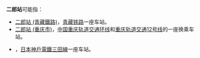 '''二郎站'''可能指：
*[[二郎站_(青藏鐵路)|二郎站 (青藏鐵路)]]，[[青藏铁路|青藏铁路]]一座车站。
*[[二郎站_(重庆市)|二郎站 (重庆市)]]，[[中国|中国]][[重庆轨道交通环线|重庆轨道交通环线]]和[[重庆轨道交通12号线|重庆轨道交通12号线]]的一座换乘车站。
*{{lj|二郎站 (兵庫縣)|二郎駅}}，[[日本|日本]][[神戶電鐵|神戶電鐵]][[三田線_(神戶電鐵)|三田線]]一座车站。
{{disambig|Cat=三字車站名消歧義}}
